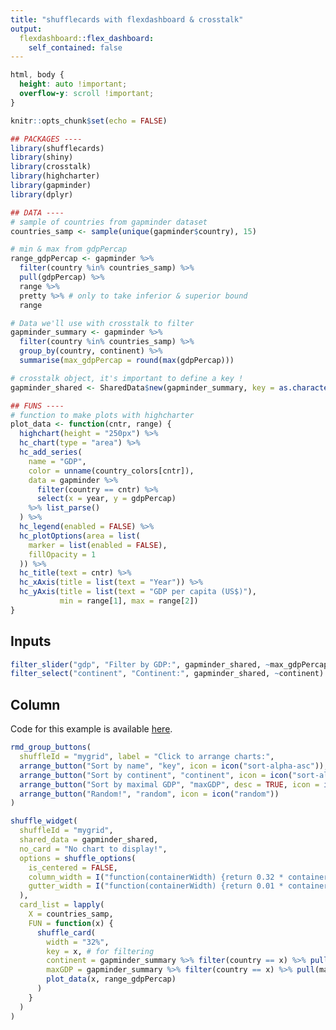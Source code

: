 ```yaml
---
title: "shufflecards with flexdashboard & crosstalk"
output:
  flexdashboard::flex_dashboard:
    self_contained: false
---
```



<!-- content will not fit in the page -->
```css
html, body {
  height: auto !important;
  overflow-y: scroll !important;
}
```


```r
knitr::opts_chunk$set(echo = FALSE)

## PACKAGES ----
library(shufflecards)
library(shiny)
library(crosstalk)
library(highcharter)
library(gapminder)
library(dplyr)

## DATA ----
# sample of countries from gapminder dataset
countries_samp <- sample(unique(gapminder$country), 15)

# min & max from gdpPercap
range_gdpPercap <- gapminder %>% 
  filter(country %in% countries_samp) %>%
  pull(gdpPercap) %>% 
  range %>% 
  pretty %>% # only to take inferior & superior bound
  range

# Data we'll use with crosstalk to filter
gapminder_summary <- gapminder %>% 
  filter(country %in% countries_samp) %>%
  group_by(country, continent) %>% 
  summarise(max_gdpPercap = round(max(gdpPercap)))

# crosstalk object, it's important to define a key !
gapminder_shared <- SharedData$new(gapminder_summary, key = as.character(gapminder_summary$country))

## FUNS ----
# function to make plots with highcharter
plot_data <- function(cntr, range) {
  highchart(height = "250px") %>% 
  hc_chart(type = "area") %>% 
  hc_add_series(
    name = "GDP",
    color = unname(country_colors[cntr]),
    data = gapminder %>% 
      filter(country == cntr) %>% 
      select(x = year, y = gdpPercap) 
    %>% list_parse()
  ) %>% 
  hc_legend(enabled = FALSE) %>% 
  hc_plotOptions(area = list(
    marker = list(enabled = FALSE),
    fillOpacity = 1
  )) %>% 
  hc_title(text = cntr) %>% 
  hc_xAxis(title = list(text = "Year")) %>% 
  hc_yAxis(title = list(text = "GDP per capita (US$)"), 
           min = range[1], max = range[2])
}
```

Inputs {.sidebar}
-------------------------------------

<!-- crosstalk inputs to filter grid -->
```r
filter_slider("gdp", "Filter by GDP:", gapminder_shared, ~max_gdpPercap, pre = "$")
filter_select("continent", "Continent:", gapminder_shared, ~continent)
```
 
Column
-------------------------------------

Code for this example is available [here](https://github.com/dreamRs/shufflecards/blob/master/inst/examples/gapminder-flexdashboard/index.Rmd).

    
<!-- buttons to arrange grid -->
```r
rmd_group_buttons(
  shuffleId = "mygrid", label = "Click to arrange charts:",
  arrange_button("Sort by name", "key", icon = icon("sort-alpha-asc")),
  arrange_button("Sort by continent", "continent", icon = icon("sort-alpha-asc")),
  arrange_button("Sort by maximal GDP", "maxGDP", desc = TRUE, icon = icon("sort-numeric-asc")),
  arrange_button("Random!", "random", icon = icon("random"))
)
```
    
<!-- grid of plots -->
```r
shuffle_widget(
  shuffleId = "mygrid",
  shared_data = gapminder_shared,
  no_card = "No chart to display!",
  options = shuffle_options(
    is_centered = FALSE,
    column_width = I("function(containerWidth) {return 0.32 * containerWidth;}"),
    gutter_width = I("function(containerWidth) {return 0.01 * containerWidth;}")
  ),
  card_list = lapply(
    X = countries_samp,
    FUN = function(x) {
      shuffle_card(
        width = "32%",
        key = x, # for filtering
        continent = gapminder_summary %>% filter(country == x) %>% pull(continent), # for sorting
        maxGDP = gapminder_summary %>% filter(country == x) %>% pull(max_gdpPercap), # for sorting
        plot_data(x, range_gdpPercap)
      )
    }
  )
)
```

